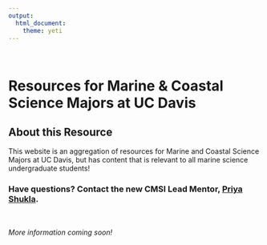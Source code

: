 ```yaml
---
output: 
  html_document:
    theme: yeti
---
```

<br>


# **Resources for Marine & Coastal Science Majors at UC Davis**


## About this Resource
This website is an aggregation of resources for Marine and Coastal Science Majors at UC Davis, but has content that is relevant to all marine science undergraduate students!

### Have questions? Contact the new CMSI Lead Mentor, [Priya Shukla](contact.html).

<br>

*More information coming soon!*


